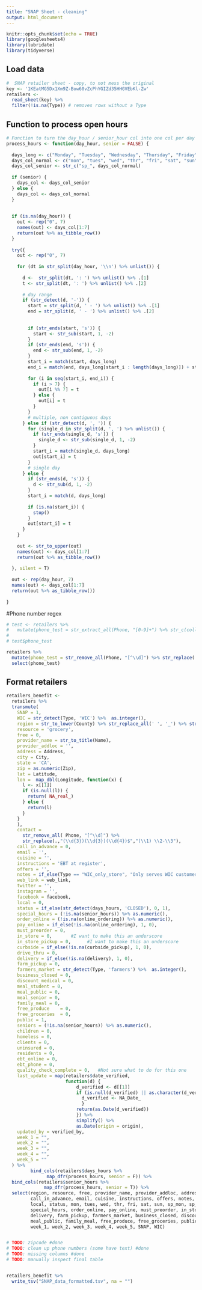 ```yaml
---
title: "SNAP Sheet - cleaning"
output: html_document
---
```


```r
knitr::opts_chunk$set(echo = TRUE)
library(googlesheets4)
library(lubridate)
library(tidyverse)

```

## Load data

```r
#  SNAP retailer sheet - copy, to not mess the original
key <- '1KEatMG5Dx1Xm9Z-Bow60vZcPhYGIZd35HHGVEbKl-Zw'
retailers <- 
  read_sheet(key) %>% 
  filter(!is.na(Type)) # removes rows without a Type
```

## Function to process open hours

```r
# Function to turn the day_hour / senior_hour col into one col per day 
process_hours <- function(day_hour, senior = FALSE) {
  
  days_long <- c("Monday", "Tuesday", "Wednesday", "Thursday", "Friday", "Saturday", "Sunday", "Monday", "Tuesday", "Wednesday", "Thursday", "Friday", "Saturday", "Sunday")
  days_col_normal <- c("mon", "tues", "wed", "thr", "fri", "sat", "sun", "mon", "tues", "wed", "thr", "fri", "sat", "sun")
  days_col_senior <- str_c("sp_", days_col_normal)
  
  if (senior) {
    days_col <- days_col_senior
  } else {
    days_col <- days_col_normal
  }
  
  
  if (is.na(day_hour)) {
    out <- rep("0", 7)
    names(out) <- days_col[1:7]
    return(out %>% as_tibble_row())
  }
  
  try({
    out <- rep("0", 7)
    
    for (dt in str_split(day_hour, '\\n') %>% unlist()) {
      
      d <-  str_split(dt, ': ') %>% unlist() %>% .[1]
      t <- str_split(dt, ': ') %>% unlist() %>% .[2]
      
      # day range
      if (str_detect(d, '-')) {
        start = str_split(d, ' - ') %>% unlist() %>% .[1]
        end = str_split(d, ' - ') %>% unlist() %>% .[2]
        
        
        if (str_ends(start, 's')) {
          start <- str_sub(start, 1, -2)
        }
        if (str_ends(end, 's')) {
          end <- str_sub(end, 1, -2)
        }
        start_i = match(start, days_long)
        end_i = match(end, days_long[start_i : length(days_long)]) + start_i - 1
        
        for (i in seq(start_i, end_i)) {
          if (i > 7) {
            out[i %% 7] = t
          } else {
            out[i] = t
          }
        }
        # multiple, non contiguous days
      } else if (str_detect(d, ', ')) {
        for (single_d in str_split(d, ', ') %>% unlist()) {
          if (str_ends(single_d, 's')) {
            single_d <- str_sub(single_d, 1, -2)
          }
          start_i = match(single_d, days_long)
          out[start_i] = t
        }
        # single day
      } else {
        if (str_ends(d, 's')) {
          d <- str_sub(d, 1, -2)
        }
        start_i = match(d, days_long)
        
        if (is.na(start_i)) {
          stop()
        }
        out[start_i] = t
      }
    }
    
    out <- str_to_upper(out)
    names(out) <- days_col[1:7]
    return(out %>% as_tibble_row())
    
  }, silent = T)
  
  out <- rep(day_hour, 7)
  names(out) <- days_col[1:7]
  return(out %>% as_tibble_row())
  
}


```

#Phone number regex

```r


# test <- retailers %>% 
#   mutate(phone_test = str_extract_all(Phone, "[0-9]+") %>% str_c(collapse = " ")) 
# 
# test$phone_test

retailers %>% 
  mutate(phone_test = str_remove_all(Phone, "[^\\d]") %>% str_replace(.,"(\\d{3})(\\d{3})(\\d{4})$","(\\1) \\2-\\3")) %>% 
  select(phone_test)

```


## Format retailers


```r
retailers_benefit <- 
  retailers %>% 
  transmute(
    SNAP = 1,
    WIC = str_detect(Type, 'WIC') %>%  as.integer(),
    region = str_to_lower(County) %>% str_replace_all(' ', '_') %>% str_c(., '_county'),
    resource = 'grocery',
    free = 0,
    provider_name = str_to_title(Name),
    provider_addloc = '',
    address = Address,
    city = City,
    state = 'CA',
    zip = as.numeric(Zip),
    lat = Latitude,
    lon =  map_dbl(Longitude, function(x) {
      l <- x[[1]]
      if (is.null(l)) {
        return( NA_real_)
      } else {
        return(l)
      }
    }
    ),
    contact = 
      str_remove_all( Phone, "[^\\d]") %>%
      str_replace(.,"(\\d{3})(\\d{3})(\\d{4})$","(\\1) \\2-\\3"), 
    call_in_advance = 0,
    email = '',
    cuisine = '',
    instructions = 'EBT at register',
    offers = '',
    notes = if_else(Type == "WIC_only_store", "Only serves WIC customers", notes),
    web_link = web_link,
    twitter = '',
    instagram = '',
    facebook = facebook,
    local = 0,
    status = if_else(str_detect(days_hours, 'CLOSED'), 0, 1),
    special_hours = (!is.na(senior_hours)) %>% as.numeric(),
    order_online = (!is.na(online_ordering)) %>% as.numeric(),
    pay_online = if_else(!is.na(online_ordering), 1, 0),
    must_preorder = 0, 
    in_store = 0,       #I want to make this an underscore
    in_store_pickup = 0,      #I want to make this an underscore
    curbside = if_else(!is.na(curbside_pickup), 1, 0),
    drive_thru = 0,
    delivery = if_else(!is.na(delivery), 1, 0), 
    farm_pickup = 0,
    farmers_market = str_detect(Type, 'farmers') %>%  as.integer(),   
    business_closed = 0,
    discount_medical = 0,
    meal_student = 0,
    meal_public = 0,
    meal_senior = 0,
    family_meal = 0,
    free_produce	= 0,
    free_groceries	= 0,
    public = 1,
    seniors = (!is.na(senior_hours)) %>% as.numeric(), 
    children = 0,
    homeless = 0,
    clients = 0,
    uninsured = 0,
    residents = 0,
    ebt_online = 0,
    ebt_phone = 0,
    quality_check_complete = 0,   #Not sure what to do for this one 
    last_update = map(retailers$date_verified, 
                      function(d) {
                          d_verified <- d[[1]]
                          if (is.null(d_verified) || as.character(d_verified) == 'X') {
                            d_verified <- NA_Date_
                            } 
                          return(as.Date(d_verified))
                          }) %>% 
                          simplify() %>% 
                          as.Date(origin = origin),
    updated_by = verified_by,
    week_1 = "",
    week_2 = "",
    week_3 = "",
    week_4 = "",
    week_5 = ""
  ) %>%
         bind_cols(retailers$days_hours %>%
               map_dfr(process_hours, senior = F)) %>%
  bind_cols(retailers$senior_hours %>%
              map_dfr(process_hours, senior = T)) %>% 
  select(region, resource, free, provider_name, provider_addloc, address, city, state, zip, lat, lon, contact,
         call_in_advance, email, cuisine, instructions, offers, notes, web_link, twitter, instagram, facebook,
         local, status, mon, tues, wed, thr, fri, sat, sun, sp_mon, sp_tues, sp_wed, sp_thr, sp_fri, sp_sat, sp_sun,
         special_hours, order_online, pay_online, must_preorder, in_store, in_store_pickup, curbside, drive_thru,
         delivery, farm_pickup, farmers_market, business_closed, discount_medical, meal_student, meal_senior,
         meal_public, family_meal, free_produce, free_groceries, public, seniors, children, homeless, clients, uninsured, residents, ebt_online, ebt_phone, quality_check_complete, last_update, updated_by,
         week_1, week_2, week_3, week_4, week_5, SNAP, WIC)


# TODO: zipcode #done 
# TODO: clean up phone numbers (some have text) #done 
# TODO: missing columns #done
# TODO: manually inspect final table


retailers_benefit %>% 
  write_tsv("SNAP_data_formatted.tsv", na = "")

```




